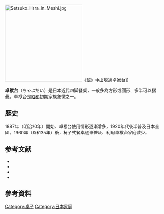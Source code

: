 [[File:Setsuko_Hara_in_Meshi.jpg|250px]]《飯》中出現過卓袱台]]

'''卓袱台'''（ちゃぶだい）是日本近代四脚餐桌，一般多為方形或圓形、多半可以摺疊。卓袱台是[[昭和|昭和]]初期家族象徴之一。

==歷史==
1887年（明治20年）開始、卓袱台使用情形逐漸增多，1920年代後半普及日本全國{{Sfn|小泉|2002|p=4}}。1960年（昭和35年）後，椅子式餐桌逐漸普及、利用卓袱台家庭減少{{Sfn|小泉|2002|p=4}}。

== 参考文献 ==
* {{Cite book|author=[[魚柄仁之助|魚柄仁之助]]|year=2008|title=食べかた上手だった日本人|publisher=岩波書店|isbn=9784000237796|ref={{SfnRef|魚柄|2008}}}}
* {{Cite book|author=[[岡田哲|岡田哲]]著|year=2003|title=食文化入門|publisher=東京堂出版|isbn=4490205090|ref={{SfnRef|岡田|2003}}}}
* {{Cite book|author=[[小泉和子|小泉和子]]編|year=2002|title=ちゃぶ台の昭和|publisher=河出書房新社|isbn=4309727239|ref={{SfnRef|小泉|2002}}}}
* {{Cite book|author=[[町田忍|町田忍]]|year=2006|title=昭和レトロ博物館|publisher=角川学芸出版|isbn=4046210907|ref={{SfnRef|町田|2006}}}}

==參考資料==
{{reflist}}

{{日式建築元素}}

[[Category:桌子|Category:桌子]]
[[Category:日本家庭|Category:日本家庭]]